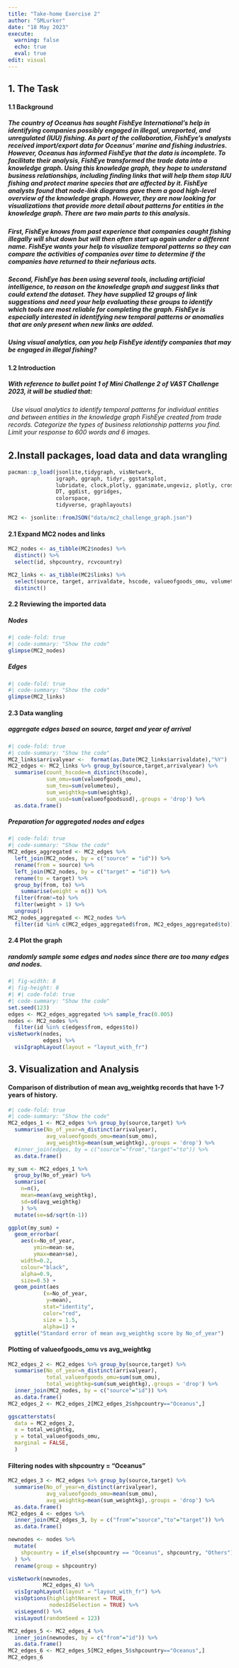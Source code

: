 ```yaml
---
title: "Take-home Exercise 2"
author: "SMLurker"
date: "18 May 2023"
execute: 
  warning: false
  echo: true
  eval: true
edit: visual
---
```


## 1. The Task

#### 1.1 Background

##### The country of Oceanus has sought FishEye International's help in identifying companies possibly engaged in illegal, unreported, and unregulated (IUU) fishing. As part of the collaboration, FishEye's analysts received import/export data for Oceanus' marine and fishing industries. However, Oceanus has informed FishEye that the data is incomplete. To facilitate their analysis, FishEye transformed the trade data into a knowledge graph. Using this knowledge graph, they hope to understand business relationships, including finding links that will help them stop IUU fishing and protect marine species that are affected by it. FishEye analysts found that node-link diagrams gave them a good high-level overview of the knowledge graph. However, they are now looking for visualizations that provide more detail about patterns for entities in the knowledge graph. There are two main parts to this analysis.

##### First, FishEye knows from past experience that companies caught fishing illegally will shut down but will then often start up again under a different name. FishEye wants your help to visualize temporal patterns so they can compare the activities of companies over time to determine if the companies have returned to their nefarious acts.

##### Second, FishEye has been using several tools, including artificial intelligence, to reason on the knowledge graph and suggest links that could extend the dataset. They have supplied 12 groups of link suggestions and need your help evaluating these groups to identify which tools are most reliable for completing the graph. FishEye is especially interested in identifying new temporal patterns or anomalies that are only present when new links are added.

##### Using visual analytics, can you help FishEye identify companies that may be engaged in illegal fishing?

#### 1.2 Introduction

##### With reference to bullet point 1 of Mini Challenge 2 of VAST Challenge 2023, it will be studied that:

###### \  Use visual analytics to identify temporal patterns for individual entities and between entities in the knowledge graph FishEye created from trade records. Categorize the types of business relationship patterns you find. Limit your response to 600 words and 6 images.


## 2.Install packages, load data and data wrangling

```r
pacman::p_load(jsonlite,tidygraph, visNetwork,
               igraph, ggraph, tidyr, ggstatsplot,
               lubridate, clock,plotly, gganimate,ungeviz, plotly, crosstalk,
               DT, ggdist, ggridges,
               colorspace,
               tidyverse, graphlayouts)
```

```r
MC2 <- jsonlite::fromJSON("data/mc2_challenge_graph.json")
```

#### 2.1 Expand MC2 nodes and links

```r
MC2_nodes <- as_tibble(MC2$nodes) %>%
  distinct() %>%
  select(id, shpcountry, rcvcountry)

MC2_links <- as_tibble(MC2$links) %>%
  select(source, target, arrivaldate, hscode, valueofgoods_omu, volumeteu, weightkg, valueofgoodsusd) %>%
  distinct()
```

#### 2.2 Reviewing the imported data

##### Nodes
```r
#| code-fold: true
#| code-summary: "Show the code"
glimpse(MC2_nodes)
```
##### Edges
```r
#| code-fold: true
#| code-summary: "Show the code"
glimpse(MC2_links)
```
#### 2.3 Data wangling

##### aggregate edges based on source, target and year of arrival
```r
#| code-fold: true
#| code-summary: "Show the code"
MC2_links$arrivalyear <-  format(as.Date(MC2_links$arrivaldate),"%Y")
MC2_edges <- MC2_links %>% group_by(source,target,arrivalyear) %>% 
  summarise(count_hscode=n_distinct(hscode),
            sum_omu=sum(valueofgoods_omu),
            sum_teu=sum(volumeteu),
            sum_weightkg=sum(weightkg),
            sum_usd=sum(valueofgoodsusd),.groups = 'drop') %>%
  as.data.frame()

```

##### Preparation for aggregated nodes and edges

```r
#| code-fold: true
#| code-summary: "Show the code"
MC2_edges_aggregated <- MC2_edges %>%
  left_join(MC2_nodes, by = c("source" = "id")) %>%
  rename(from = source) %>%
  left_join(MC2_nodes, by = c("target" = "id")) %>%
  rename(to = target) %>%
  group_by(from, to) %>%
    summarise(weight = n()) %>%
  filter(from!=to) %>%
  filter(weight > 1) %>%
  ungroup()
MC2_nodes_aggregated <- MC2_nodes %>%
  filter(id %in% c(MC2_edges_aggregated$from, MC2_edges_aggregated$to))

```


#### 2.4 Plot the graph

##### randomly sample some edges and nodes since there are too many edges and nodes.

```r
#| fig-width: 8
#| fig-height: 8
#| #| code-fold: true
#| code-summary: "Show the code"
set.seed(123)
edges <- MC2_edges_aggregated %>% sample_frac(0.005)
nodes <- MC2_nodes %>%
  filter(id %in% c(edges$from, edges$to))
visNetwork(nodes,
           edges) %>%
  visIgraphLayout(layout = "layout_with_fr")
```

## 3. Visualization and Analysis


#### Comparison of distribution of mean avg_weightkg records that have 1-7 years of history. 

```r
#| code-fold: true
#| code-summary: "Show the code"
MC2_edges_1 <- MC2_edges %>% group_by(source,target) %>% 
  summarise(No_of_year=n_distinct(arrivalyear),
            avg_valueofgoods_omu=mean(sum_omu),
            avg_weightkg=mean(sum_weightkg),.groups = 'drop') %>%
  #inner_join(edges, by = c("source"="from","target"="to")) %>%
  as.data.frame()

my_sum <- MC2_edges_1 %>%
  group_by(No_of_year) %>%
  summarise(
    n=n(),
    mean=mean(avg_weightkg),
    sd=sd(avg_weightkg)
    ) %>%
  mutate(se=sd/sqrt(n-1))

ggplot(my_sum) +
  geom_errorbar(
    aes(x=No_of_year, 
        ymin=mean-se, 
        ymax=mean+se), 
    width=0.2, 
    colour="black", 
    alpha=0.9, 
    size=0.5) +
  geom_point(aes
           (x=No_of_year, 
            y=mean), 
           stat="identity", 
           color="red",
           size = 1.5,
           alpha=1) +
  ggtitle("Standard error of mean avg_weightkg score by No_of_year")
```

#### Plotting of valueofgoods_omu vs avg_weightkg

```r
MC2_edges_2 <- MC2_edges %>% group_by(source,target) %>% 
  summarise(No_of_year=n_distinct(arrivalyear),
            total_valueofgoods_omu=sum(sum_omu),
            total_weightkg=sum(sum_weightkg),.groups = 'drop') %>%
  inner_join(MC2_nodes, by = c("source"="id")) %>%
  as.data.frame()
MC2_edges_2 <- MC2_edges_2[MC2_edges_2$shpcountry=="Oceanus",]

ggscatterstats(
  data = MC2_edges_2,
  x = total_weightkg,
  y = total_valueofgoods_omu,
  marginal = FALSE,
  )
```

#### Filtering nodes with shpcountry = "Oceanus"

```r
MC2_edges_3 <- MC2_edges %>% group_by(source,target) %>% 
  summarise(No_of_year=n_distinct(arrivalyear),
            avg_valueofgoods_omu=mean(sum_omu),
            avg_weightkg=mean(sum_weightkg),.groups = 'drop') %>%
  as.data.frame()
MC2_edges_4 <- edges %>%
  inner_join(MC2_edges_3, by = c("from"="source","to"="target")) %>%
  as.data.frame()

newnodes <- nodes %>%
  mutate(
    shpcountry = if_else(shpcountry == "Oceanus", shpcountry, "Others"),
  ) %>%
  rename(group = shpcountry)

visNetwork(newnodes,
           MC2_edges_4) %>%
  visIgraphLayout(layout = "layout_with_fr") %>%
  visOptions(highlightNearest = TRUE,
             nodesIdSelection = TRUE) %>%
  visLegend() %>%
  visLayout(randomSeed = 123)
```

```r
MC2_edges_5 <- MC2_edges_4 %>%
  inner_join(newnodes, by = c("from"="id")) %>%
  as.data.frame()
MC2_edges_6 <- MC2_edges_5[MC2_edges_5$shpcountry=="Oceanus",]
MC2_edges_6
```
